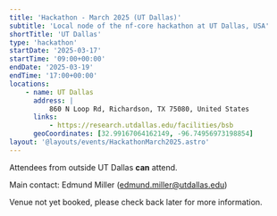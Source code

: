 ```yaml
---
title: 'Hackathon - March 2025 (UT Dallas)'
subtitle: 'Local node of the nf-core hackathon at UT Dallas, USA'
shortTitle: 'UT Dallas'
type: 'hackathon'
startDate: '2025-03-17'
startTime: '09:00+00:00'
endDate: '2025-03-19'
endTime: '17:00+00:00'
locations:
    - name: UT Dallas
      address: |
          860 N Loop Rd, Richardson, TX 75080, United States
      links:
          - https://research.utdallas.edu/facilities/bsb
      geoCoordinates: [32.99167064162149, -96.74956973198854]
layout: '@layouts/events/HackathonMarch2025.astro'
---
```


Attendees from outside UT Dallas **can** attend.

Main contact: Edmund Miller ([edmund.miller@utdallas.edu](mailto:edmund.miller@utdallas.edu))

Venue not yet booked, please check back later for more information.
